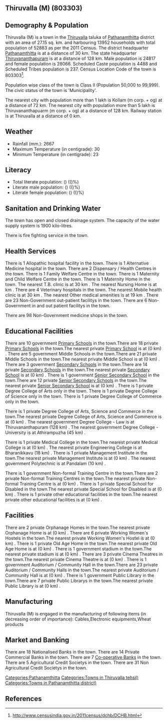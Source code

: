 {{Infobox settlement
| name=Thiruvalla (M)
| native_name=
| native_name_lang=
| other_name=
| nickname=
| settlement_type=Town
| image_skyline=
| image_alt=
| image_caption=
| pushpin_map=India Kerala
| pushpin_label_position=right
| pushpin_map_alt=
| pushpin_map_caption=Location in Kerala, India
| latd=
| latm=
| lats=
| latNS=
| longd=
| longm=
| longs=
| longEW=
| coordinates_display=inline,title
| subdivision_type=Country
| subdivision_name={{flag|India}}
| subdivision_type1=[[States and territories of India|State]]
| subdivision_name1=Kerala 
| subdivision_type2=[[List of districts of India|District]]
| subdivision_name2=Pathanamthitta
| subdivision_type3=Tahsil
| subdivision_name3=Thiruvalla
| website=
| established_title=<!-- Established -->
| established_date=
| founder=
| named_for=
| government_type=
| governing_body=
| unit_pref=Metric
| area_footnotes=
| area_rank=
| area_total_km2=27.15
| elevation_footnotes=
| elevation_m=
| population_total=52883
| population_as_of=2011
| population_rank=
| population_density_km2=1947
| population_demonym=
| population_footnotes=
| demographics_type1=Languages=
| demographics1_title1=Official=
| demographics1_info1=[[Malayalam language|Malayalam]]
| timezone1=[[Indian Standard Time|IST]]
| utc_offset1==+5:30
| postal_code_type=[[Postal Index Number|PIN]]
| postal_code=
| area_code_type=Telephone code
| area_code=
| registration_plate=
| blank1_name_sec1=Nearest city
| blank1_info_sec1=[[Kollam (m corp. + og) ]]
| blank2_name_sec1=[[Human sex ratio|Sex ratio]]
| blank2_info_sec1=1130
| blank3_name_sec1=Literacy
| blank3_info_sec1=()%
| blank1_name_sec2=[[2011 Census of India|2011 census]] code
| blank1_info_sec2=803303
| footnotes=
}}

== Thiruvalla (M) (803303) ==

== Demography & Population ==

Thiruvalla (M) is a town in the [[Thiruvalla]] taluka of [[Pathanamthitta]] district with an area of 27.15 sq. km. and harbouring 13952 households with total population of 52883 as per the 2011 Census. The district headquarter [[Pathanamthitta]] is at a distance of 30 km. The state headquarter [[Thiruvananthapuram]] is at a distance of 128 km. Male population is 24817 and female population is 28066. Scheduled Caste population is 4488 and Scheduled Tribes population is 237. Census Location Code of the town is 803303<ref>http://www.censusindia.gov.in/2011census/dchb/DCHB.html</ref>.

Population wise class of the town is Class II (Population 50,000 to 99,999).
The civic status of the town is 'Municipality'.

The nearest city with population more than 1 lakh is Kollam (m corp. + og)  at a distance of 72 km. The nearest city with population more than 5 lakh is Thiruvananthapuarm (m corp. + og) at a distance of 128 km. Railway station is at Thiruvalla at a distance of 0 km.


== Weather ==  
* Rainfall (mm.): 2667 
* Maximum Temperature (in centigrade): 30
* Minimum Temperature (in centigrade): 23


== Literacy ==  
* Total literate population: () (()%)
* Literate male population: () (()%)
* Literate female population: () (()%)


== Sanitation and Drinking Water ==  
The town has open and closed drainage system.
The capacity of the water supply system is 1900 kilo-litres.

There is fire fighting service in the town.


== Health Services ==
There is 1 Allopathic hospital facility in the town.
There is 1 Alternative Medicine hospital in the town.
There are 2 Dispensary / Health Centres in the town.
There is 1 Family Welfare Centre in the town.
There is 1 Maternity and Child Welfare Centre in the town.
There is 1 Maternity Home in the town.
The nearest T.B. clinic is at 30 km .
The nearest Nursing Home is at  km .
There are 4 Veterinary hospitals in the town.
The nearest Mobile health clinic is at 30 km .
The nearest Other medical amenities is at 19 km .
There are 23 Non-Government out-patient facilitys in the town.
There are 6 Non-Government in and out patient facilitys in the town.

There are 98 Non-Government medicine shops in the town.


== Educational Facilities ==
There are 10 government [[Primary School]]s in the town.There are 18 private [[Primary School]]s in the town.The nearest private [[Primary School]] is at  (0 km) .
There are 5 government Middle Schools in the town.There are 21 private Middle Schools in the town.The nearest private Middle School is at  (0 km) .
There are 3 government [[Secondary School]]s in the town.There are 14 private [[Secondary School]]s in the town.The nearest private [[Secondary School]] is at  (0 km) .
There is 1 government [[Senior Secondary School]] in the town.There are 12 private [[Senior Secondary School]]s in the town.The nearest private [[Senior Secondary School]] is at  (0 km) .
There is 1 private Degree College of Arts only in the town. 
There is 1 private Degree College of Science only in the town. 
There is 1 private Degree College of Commerce only in the town. 
 
 
There is 1 private Degree College of Arts, Science and Commerce in the town.The nearest private Degree College of Arts, Science and Commerce is at  (0 km) .
The nearest government Degree College - Law is at Thiruvananthapuram (128 km) .
The nearest government Degree College - University is at Athirampuzha  (45 km) .
 
There is 1 private Medical College in the town.The nearest private Medical College is at  (0 km) .
The nearest private Engineering College is at Bharanikkavu (18 km) .
There is 1 private Management Institute in the town.The nearest private Management Institute is at  (0 km) .
The nearest government Polytechnic is at Pandalam (10 km) .
 
There is 1 government Non-formal Training Centre in the town.There are 2 private Non-formal Training Centres in the town.The nearest private Non-formal Training Centre is at  (0 km) .
There is 1 private Special School for Disabled in the town.The nearest private Special School for Disabled is at  (0 km) .
There is 1 private other educational facilities in the town.The nearest private other educational facilities is at  (0 km) .


== Facilities ==
There are 2 private Orphanage Homes in the town.The nearest private Orphanage Home is at  (0 km) .
There are 6 private Working Women's Hostels in the town.The nearest private Working Women's Hostel is at  (0 km) .
There is 1 private Old Age Home in the town.The nearest private Old Age Home is at  (0 km) .
There is 1 government stadium in the town.The nearest private stadium is at  (0 km) .
There are 3 private Cinema Theatres in the town.The nearest private Cinema Theatre is at  (0 km) .
There is 1 government Auditorium / Community Hall in the town.There are 23 private Auditorium / Community Halls in the town.The nearest private Auditorium / Community Hall is at  (0 km) .
There is 1 government Public Library in the town.There are 7 private Public Librarys in the town.The nearest private Public Library is at  (0 km) .


== Manufacturing ==
Thiruvalla (M) is engaged in the manufacturing of following items (in decreasing order of importance): Cables,Electronic equipments,Wheat products


== Market and Banking ==
There are 18 Nationalised Banks in the town.
There are 14 Private Commercial Banks in the town.
There are 7 [[Co-operative Bank]]s in the town.
There are 5 Agricultural Credit Societys in the town.
There are 31 Non Agricultural Credit Societys in the town.


[[Categories:Pathanamthitta]]
[[Categories:Towns in Thiruvalla tehsil)]]
[[Categories:Towns in Pathanamthitta district)]]


== References ==
{{Reflist}}


